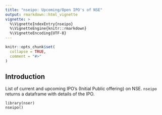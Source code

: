 ---
title: "nseipo: Upcoming/Open IPO's of NSE"
output: rmarkdown::html_vignette
vignette: >
  %\VignetteIndexEntry{nseipo}
  %\VignetteEngine{knitr::rmarkdown}
  %\VignetteEncoding{UTF-8}
---

```{r, include = FALSE}
knitr::opts_chunk$set(
  collapse = TRUE,
  comment = "#>"
)
```

## Introduction

List of current and upcoming IPO's (Initial Public offering) on NSE. `nseipo` returns a dataframe with details of the IPO. 

```
library(nser)
nseipo()
```
